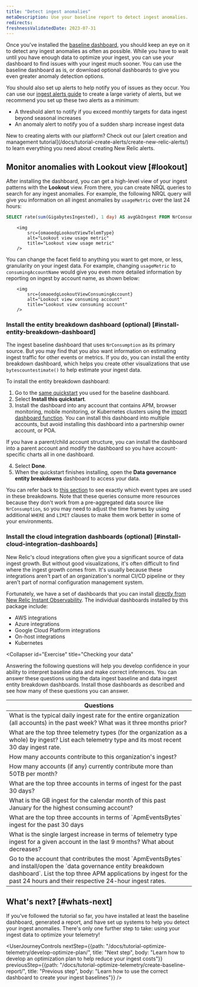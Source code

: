 ```yaml
---
title: "Detect ingest anomalies"
metaDescription: Use your baseline report to detect ingest anomalies.
redirects:
freshnessValidatedDate: 2023-07-31
---
```




Once you've installed the [baseline dashboard](/docs/tutorial-optimize-telemetry/create-baseline-report/), you should keep an eye on it to detect any ingest anomalies as often as possible. While you have to wait until you have enough data to optimize your ingest, you can use your dashboard to find issues with your ingest much sooner. You can use the baseline dashboard as is, or download optional dashboards to give you even greater anomaly detection options.

You should also set up alerts to help notify you of issues as they occur. You can use our [ingest alerts guide](/docs/accounts/accounts-billing/new-relic-one-pricing-billing/usage-queries-alerts) to create a large variety of alerts, but we recommend you set up these two alerts as a minimum:

* A threshold alert to notify if you exceed monthly targets for data ingest beyond seasonal increases
* An anomaly alert to notify you of a sudden sharp increase ingest data

<Callout variant="tip">
New to creating alerts with our platform? Check out our [alert creation and management tutorial](/docs/tutorial-create-alerts/create-new-relic-alerts/) to learn everything you need about creating New Relic alerts.
</Callout>

## Monitor anomalies with Lookout view [#lookout]

After installing the dashboard, you can get a high-level view of your ingest patterns with the **Lookout** view. From there, you can create NRQL queries to search for any ingest anomalies. For example, the following NRQL query will give you information on all ingest anomalies by `usageMetric` over the last 24 hours:

```sql
SELECT rate(sum(GigabytesIngested), 1 day) AS avgGbIngest FROM NrConsumption WHERE productLine='DataPlatform' FACET usageMetric 
```

        <img
            src={omaoedgLookoutViewTelemType}
            alt="Lookout view usage metric"
            title="Lookout view usage metric"
        />

You can change the facet field to anything you want to get more, or less, granularity on your ingest data. For example, changing `usageMetric` to `consumingAccountName` would give you even more detailed information by reporting on ingest by account name, as shown below:

        <img
            src={omaoedgLookoutViewConsumingAccount}
            alt="Lookout view consuming account"
            title="Lookout view consuming account"
        />

### Install the entity breakdown dashboard (optional) [#install-entity-breakdown-dashboard]

The ingest baseline dashboard that uses `NrConsumption` as its primary source. But you may find that you also want information on estimating ingest traffic for other events or metrics. If you do, you can install the entity breakdown dashboard, which helps you create other visualizations that use `bytescountestimate()` to help estimate your ingest data. 

To install the entity breakdown dashboard: 

1. Go to the [same quickstart](https://onenr.io/0PoR8zpDYQG) you used for the baseline dashboard.
2. Select **Install this quickstart**.
3. Install the dashboard into any account that contains APM, browser monitoring, mobile monitoring, or Kubernetes clusters using the [import dashboard function](/docs/query-your-data/explore-query-data/dashboards/introduction-dashboards/#dashboards-import). You can install this dashboard into multiple accounts, but avoid installing this dashboard into a partnership owner account, or POA.

<Callout variant="tip">
If you have a parent/child account structure, you can install the dashboard into a parent account and modify the dashboard so you have account-specific charts all in one dashboard.
</Callout>

4. Select **Done**.
5. When the quickstart finishes installing, open the **Data governance entity breakdowns** dashboard to access your data.

You can refer back to [this section](/docs/new-relic-solutions/observability-maturity/operational-efficiency/dg-baselining#understand-nr-consumption-metrics) to see exactly which event types are used in these breakdowns. Note that these queries consume more resources because they don't work from a pre-aggregated data source like `NrConsumption`, so you may need to adjust the time frames by using additional `WHERE` and `LIMIT` clauses to make them work better in some of your environments.

### Install the cloud integration dashboards (optional) [#install-cloud-integration-dashboards]

New Relic's cloud integrations often give you a significant source of data ingest growth. But without good visualizations, it's often difficult to find where the ingest growth comes from. It's usually because these integrations aren't part of an organization's normal CI/CD pipeline or they aren't part of normal configuration management system.

Fortunately, we have a set of dashboards that you can install [directly from New Relic Instant Observability](https://onenr.io/0EPwJJO9Ow7). The individual dashboards installed by this package include:
* AWS integrations
* Azure integrations
* Google Cloud Platform integrations
* On-host integrations
* Kubernetes

<Collapser
    id="Exercise"
    title="Checking your data"
>

Answering the following questions will help you develop confidence in your ability to interpret baseline data and make correct inferences. You can answer these questions using the data ingest baseline and data ingest entity breakdown dashboards. Install those dashboards as described and see how many of these questions you can answer.

<table>
    <thead>
        <tr>
            <th>
                Questions    
            </th>
        </tr>
    </thead>
    <tbody>
        <tr>
            <td>
                What is the typical daily ingest rate for the entire organization (all accounts) in the past week?  What was it three months prior?
            </td>
        </tr>
        <tr>
            <td>
                What are the top three telemetry types (for the organization as a whole) by ingest?  List each telemetry type and its most recent 30 day ingest rate. 
            </td>
        </tr>
        <tr>
            <td>
                How many accounts contribute to this organization's ingest?
            </td>
        </tr>
        <tr>
            <td>
                How many accounts (if any) currently contribute more than 50TB per month?  
            </td>
        </tr>
        <tr>
            <td>
                What are the top three accounts in terms of ingest for the past 30 days?  
            </td>
        </tr>
        <tr>
            <td>
                What is the GB ingest for the calendar month of this past January for the highest consuming account?     
            </td>
        </tr>
        <tr>
            <td>
                What are the top three accounts in terms of `ApmEventsBytes` ingest for the past 30 days    
            </td>
        </tr>
        <tr>
            <td>
                What is the single largest increase in terms of telemetry type ingest for a given account in the last 9 months? What about decreases?
            </td>
        </tr>
        <tr>
            <td>
                Go to the account that contributes the most `ApmEventsBytes` and install/open the `data governance entity breakdown dashboard`.  List the top three APM applications by ingest for the past 24 hours and their respective 24-hour ingest rates.
            </td>
        </tr>
    </tbody>
</table>
</Collapser>


## What's next? [#whats-next]

If you've followed the tutorial so far, you have installed at least the baseline dashboard, generated a report, and have set up systems to help you detect your ingest anomalies. There's only one further step to take: using your ingest data to optimize your telemetry!

<UserJourneyControls
    nextStep={{path: "/docs/tutorial-optimize-telemetry/develop-optimize-plan/", title: "Next step", body: "Learn how to develop an optimization plan to help reduce your ingest costs"}}
    previousStep={{path: "/docs/tutorial-optimize-telemetry/create-baseline-report/", title: "Previous step", body: "Learn how to use the correct dashboard to create your ingest baselines"}}
/>